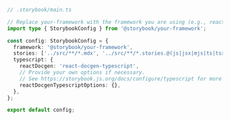 ```ts
// .storybook/main.ts

// Replace your-framework with the framework you are using (e.g., react-webpack5, react-vite)
import type { StorybookConfig } from '@storybook/your-framework';

const config: StorybookConfig = {
  framework: '@storybook/your-framework',
  stories: ['../src/**/*.mdx', '../src/**/*.stories.@(js|jsx|mjs|ts|tsx)'],
  typescript: {
    reactDocgen: 'react-docgen-typescript',
    // Provide your own options if necessary.
    // See https://storybook.js.org/docs/configure/typescript for more information.
    reactDocgenTypescriptOptions: {},
  },
};

export default config;
```
